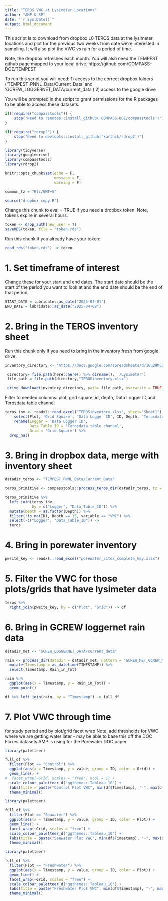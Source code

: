 ```yaml
---
title: "TEROS VWC at Lysimeter Locations"
author: "AMP & SP"
date: "`r Sys.Date()`"
output: html_document
---
```

This script is to download from dropbox L0 TEROS data at the lysimeter locations and plot for the previous two weeks from date we're interested in sampling. It will also plot the VWC vs rain for a period of time. 

Note, the dropbox refreshes each month. You will also need the TEMPEST github page mapped to your local drive.
https://github.com/COMPASS-DOE/TEMPEST

To run this script you will need:
1) access to the correct dropbox folders ('TEMPEST_PNNL_Data/Current_Data' and 'GCREW_LOGGERNET_DATA/current_data')
2) access to the google drive

You will be prompted in the script to grant permissions for the R packages to be able to access these datasets. 

```r

if(!require("compasstools")) {
    stop("Need to remotes::install_github('COMPASS-DOE/compasstools')")
}

if(!require("rdrop2")) {
    stop("Need to devtools::install_github('karthik/rdrop2')")
}

library(tidyverse)
library(googledrive)
library(compasstools)
library(rdrop2)

knitr::opts_chunk$set(echo = F, 
                      message = F,
                      warning = F)

common_tz = "Etc/GMT+5"

source("dropbox copy.R")
```

Change this chunk to eval = TRUE if you need a dropbox token. Note, tokens expire in several hours. 

```r

token <- drop_auth(new_user = T)
saveRDS(token, file = "token.rds")

```

Run this chunk if you already have your token:
```r

read_rds("token.rds") -> token
```

# 1. Set timeframe of interest

Change these for your start and end dates. The start date should be the start of the period you want to look at and the end date should be the end of that period. 

```r

START_DATE = lubridate::as_date("2025-04-01")
END_DATE = lubridate::as_date("2025-04-08")

```

# 2. Bring in the TEROS inventory sheet 

Run this chunk only if you need to bring in the inventory fresh from google drive. 
```r
inventory_directory <- "https://docs.google.com/spreadsheets/d/10u29M5Dbkw54Z2DwkVBptVz6Td0SvSld/edit?gid=90806693#gid=90806693"

 directory= file.path(here::here() %>% dirname(), '/Lysimeter')
 file_path = file.path(directory,"TEROSinventory.xlsx")

 drive_download(inventory_directory, path= file_path, overwrite = TRUE)
```

Filter to needed columns: plot, grid square, id, depth, Data Logger ID,and Terosdata table channel
```r

teros_inv <- readxl::read_excel("TEROSinventory.xlsx", sheet="Sheet1") %>%
    select(Plot, 'Grid Square', 'Data Logger ID', ID, Depth, 'Terosdata table channel') %>% 
    rename(Logger = 'Data Logger ID',
           Data_Table_ID = 'Terosdata table channel',
           Grid = 'Grid Square') %>%
  drop_na()
```
# 3. Bring in dropbox data, merge with inventory sheet
```r

datadir_teros <- "TEMPEST_PNNL_Data/Current_Data"

teros_primitive <- compasstools::process_teros_dir(datadir_teros, tz = "EST", dropbox_token = token)

teros_primitive %>%
  left_join(teros_inv,
            by = c("Logger", "Data_Table_ID")) %>%
  mutate(Depth = as.factor(Depth)) %>%
  filter(!is.na(ID), Depth == 15, variable == "VWC") %>% 
  select(-c("Logger", "Data_Table_ID")) ->
  teros

```

# 4. Bring in porewater inventory 

```r

pwsite_key <- readxl::read_excel("porewater_sites_complete_key.xlsx") 

```

# 5. Filter the VWC for those plots/grids that have lysimeter data

```r

teros %>% 
  right_join(pwsite_key, by = c("Plot", "Grid")) -> df

```

# 6. Bring in GCREW loggernet rain data

```r
datadir_met <- "GCREW_LOGGERNET_DATA/current_data"

rain <- process_dir(datadir = datadir_met, pattern = "GCREW_MET_GCREW_MET_15min", read_datalogger_file, dropbox_token = token) %>% 
  mutate(Timestamp = as_datetime(TIMESTAMP)) %>% 
  select(Timestamp, Rain_in_Tot)

rain %>% 
  ggplot(aes(x = Timestamp, y = Rain_in_Tot)) +
  geom_point()

df %>% left_join(rain, by = "Timestamp") -> full_df

```

# 7. Plot VWC through time
for study period and by plot/grid facet wrap
Note, add thresholds for VWC where we are getting water later - may be able to base this off the DOC Fluxes datasets AMP is using for the Porewater DOC paper. 

```r
library(paletteer)

full_df %>% 
  filter(Plot == "Control") %>% 
  ggplot(aes(x = Timestamp, y = value, group = ID, color = Grid)) +
  geom_line() +
#  facet_wrap(~Grid, scales = "free", ncol = 1) +
  scale_colour_paletteer_d("ggthemes::Tableau_10") +
  labs(title = paste("Control Plot VWC", min(df$Timestamp), "-", max(df$Timestamp))) +
  theme_minimal()

```

```r
library(paletteer)

full_df %>% 
  filter(Plot == "Seawater") %>% 
  ggplot(aes(x = Timestamp, y = value, group = ID, color = Plot)) +
  geom_line() +
  facet_wrap(~Grid, scales = "free") +
  scale_colour_paletteer_d("ggthemes::Tableau_10") +
  labs(title = paste("Seawater Plot VWC", min(df$Timestamp), "-", max(df$Timestamp))) +
  theme_minimal()

```

```r
library(paletteer)

full_df %>% 
  filter(Plot == "Freshwater") %>% 
  ggplot(aes(x = Timestamp, y = value, group = ID, color = Plot)) +
  geom_line() +
  facet_wrap(~Grid, scales = "free") +
  scale_colour_paletteer_d("ggthemes::Tableau_10") +
  labs(title = paste("Freshwater Plot VWC", min(df$Timestamp), "-", max(df$Timestamp))) +
  theme_minimal()

```